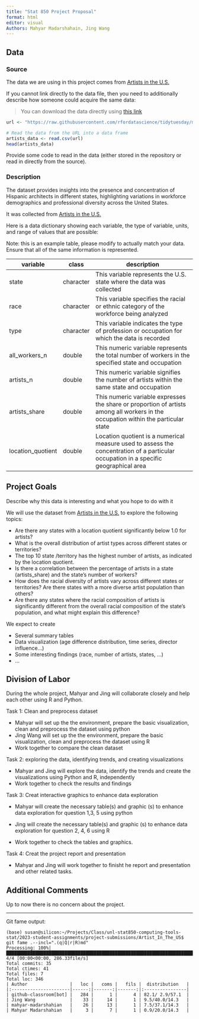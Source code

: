 ```yaml
---
title: "Stat 850 Project Proposal"
format: html
editor: visual
Authors: Mahyar Madarshahain, Jing Wang
---
```


## Data

### Source

The data we are using in this project comes from [Artists in the U.S.](https://www.arts.gov/impact/research/arts-data-profile-series/adp-31/data-tables)

If you cannot link directly to the data file, then you need to additionally describe how someone could acquire the same data:

> You can download the data directly using [this link](https://github.com/rfordatascience/tidytuesday/blob/master/data/2022/2022-09-27/artists.csv)

```r
url <- "https://raw.githubusercontent.com/rfordatascience/tidytuesday/master/data/2022/2022-09-27/artists.csv"

# Read the data from the URL into a data frame
artists_data <- read.csv(url)
head(artists_data)
```

Provide some code to read in the data (either stored in the repository or read in directly from the source).

### Description

The dataset provides insights into the presence and concentration of Hispanic architects in different states, highlighting variations in workforce demographics and professional diversity across the United States.

It was collected from [Artists in the U.S.](https://raw.githubusercontent.com/rfordatascience/tidytuesday/master/data/2022/2022-09-27/artists.csv)

Here is a data dictionary showing each variable, the type of variable, units, and range of values that are possible:

Note: this is an example table, please modify to actually match your data. Ensure that all of the same information is represented.

| variable          | class     | description                                                                                                                          |
|-----------|-----------|--------------------------------------------------|
| state             | character | This variable represents the U.S. state where the data was collected                                                                 |
| race              | character | This variable specifies the racial or ethnic category of the workforce being analyzed                                                |
| type              | character | This variable indicates the type of profession or occupation for which the data is recorded                                          |
| all_workers_n     | double    | This numeric variable represents the total number of workers in the specified state and occupation                                   |
| artists_n         | double    | This numeric variable signifies the number of artists within the same state and occupation                                           |
| artists_share     | double    | This numeric variable expresses the share or proportion of artists among all workers in the occupation within the particular state   |
| location_quotient | double    | Location quotient is a numerical measure used to assess the concentration of a particular occupation in a specific geographical area |

## Project Goals

Describe why this data is interesting and what you hope to do with it

We will use the dataset from [Artists in the U.S.](https://github.com/rfordatascience/tidytuesday/blob/master/data/2022/2022-09-27/artists.csv) to explore the following topics:


-   Are there any states with a location quotient significantly below 1.0 for artists?
-   What is the overall distribution of artist types across different states or territories?
-   The top 10 state /territory has the highest number of artists, as indicated by the location quotient.
-   Is there a correlation between the percentage of artists in a state (artists_share) and the state's number of workers?
-   How does the racial diversity of artists vary across different states or territories? Are there states with a more diverse artist population than others?
-   Are there any states where the racial composition of artists is significantly different from the overall racial composition of the state's population, and what might explain this difference?

We expect to create

-   Several summary tables
-   Data visualization (age difference distribution, time series, director influence...)
-   Some interesting findings (race, number of artists, states, ...)
-   ...

## Division of Labor

During the whole project, Mahyar and Jing will collaborate closely and help each other using R and Python.

Task 1: Clean and preprocess dataset

-   Mahyar will set up the the environment, prepare the basic visualization, clean and preprocess the dataset using python
-   Jing Wang will set up the the environment, prepare the basic visualization, clean and preprocess the dataset using R
-   Work together to compare the clean dataset

Task 2: exploring the data, identifying trends, and creating visualizations

-   Mahyar and Jing will explore the data, identify the trends and create the visualizations using Python and R, independently
-   Work together to check the results and findings

Task 3: Creat interactive graphics to enhance data exploration

-   Mahyar will create the necessary table(s) and graphic (s) to enhance data exploration for question 1,3, 5 using python

-   Jing will create the necessary table(s) and graphic (s) to enhance data exploration for question 2, 4, 6 using R

-   Work together to check the tables and graphics.

Task 4: Creat the project report and presentation

-   Mahyar and Jing will work together to finisht he report and presentation and other related tasks.

## Additional Comments

Up to now there is no concern about the project.

---

Git fame output:
```
(base) susan@silicon:~/Projects/Class/unl-stat850-computing-tools-stat/2023-student-assignments/project-submissions/Artist_In_The_US$ git fame .--incl=".(q|Q|r|R)md"
Processing: 100%|██████████████████████████████████████████████████████████████████████████████████████████████| 4/4 [00:00<00:00, 286.33file/s]
Total commits: 35
Total ctimes: 41
Total files: 7
Total loc: 346
| Author                |   loc |   coms |   fils |  distribution   |
|:----------------------|------:|-------:|-------:|:----------------|
| github-classroom[bot] |   284 |      1 |      4 | 82.1/ 2.9/57.1  |
| Jing Wang             |    33 |     14 |      1 | 9.5/40.0/14.3   |
| mahyar-madarshahian   |    26 |     13 |      1 | 7.5/37.1/14.3   |
| Mahyar Madarshahian   |     3 |      7 |      1 | 0.9/20.0/14.3   |
```

